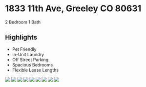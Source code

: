 
# 1833 11th Ave, Greeley CO 80631

2 Bedroom
1 Bath

## Highlights

* Pet Friendly
* In-Unit Laundry
* Off Street Parking
* Spacious Bedrooms
* Flexible Lease Lengths

<div style={{display: 'inline-flex', gap: '10px', flexWrap: 'wrap'}} >
<Image style={{objectFit: 'cover'}} width={200} height={200} src="https://photos.zillowstatic.com/fp/08bb9c3d1af9bb3d78486d946c0dfde2-o_a.webp"/>
<Image style={{objectFit: 'cover'}} width={200} height={200} src="https://photos.zillowstatic.com/fp/5b5df924b65c9dff12b7e952039c73b5-uncropped_scaled_within_1536_1152.webp"/>
<Image style={{objectFit: 'cover'}} width={200} height={200} src="https://photos.zillowstatic.com/fp/86abb7f3e790990b9702e6f7060a830b-uncropped_scaled_within_1536_1152.webp"/>
<Image style={{objectFit: 'cover'}} width={200} height={200} src="https://photos.zillowstatic.com/fp/768b685d39d84a9f392120718d783835-uncropped_scaled_within_1536_1152.webp"/>
<Image style={{objectFit: 'cover'}} width={200} height={200} src="https://photos.zillowstatic.com/fp/87387a588439db14d823af49702a07eb-uncropped_scaled_within_1536_1152.webp"/>
<Image style={{objectFit: 'cover'}} width={200} height={200} src="https://photos.zillowstatic.com/fp/9b84214803b23d583b876a77d7ee8e36-uncropped_scaled_within_1536_1152.webp"/>
<Image style={{objectFit: 'cover'}} width={200} height={200} src="https://photos.zillowstatic.com/fp/f2d8330987b2e97bf95526584f0b1fd8-uncropped_scaled_within_1536_1152.webp"/>
<Image style={{objectFit: 'cover'}} width={200} height={200} src="https://photos.zillowstatic.com/fp/331caa2dd8a9d00c178f2cb00ef12030-uncropped_scaled_within_1536_1152.webp"/>
<Image style={{objectFit: 'cover'}} width={200} height={200} src="https://photos.zillowstatic.com/fp/3daf891ee3e78ba04795a4ea7df8cec2-uncropped_scaled_within_1536_1152.webp"/>
</div>
